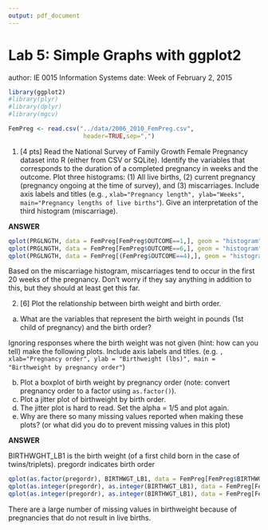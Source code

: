 ```yaml
---
output: pdf_document
---
```

Lab 5: Simple Graphs with ggplot2
==========================
author: IE 0015 Information Systems
date: Week of February 2, 2015 

```r
library(ggplot2)
#library(plyr)
#library(dplyr)
#library(mgcv)
```

```r
FemPreg <- read.csv("../data/2006_2010_FemPreg.csv",
                     header=TRUE,sep=",")
```

1.  [4 pts] Read the National Survey of Family Growth Female Pregnancy dataset into R (either from CSV or SQLite). Identify the variables that corresponds to the duration of a completed pregnancy in weeks and the outcome. Plot three histograms: (1)  All live births, (2) current pregnancy (pregnancy ongoing at the time of survey), and (3) miscarriages. Include axis labels and titles (e.g. , `xlab="Pregnancy length", ylab="Weeks", main="Pregnancy lengths of live births"`).  Give an interpretation of the third histogram (miscarriage).

**ANSWER**

```r
qplot(PRGLNGTH, data = FemPreg[FemPreg$OUTCOME==1,], geom = "histogram", xlab="Pregnancy length", ylab="Weeks", main="Pregnancy lengths of live births")
qplot(PRGLNGTH, data = FemPreg[FemPreg$OUTCOME==6,], geom = "histogram", xlab="Pregnancy length", ylab="Weeks", main="Pregnancy lengths of current pregnancies")
qplot(PRGLNGTH, data = FemPreg[(FemPreg$OUTCOME==4),], geom = "histogram", xlab="Pregnancy length", ylab="Weeks", main="Pregnancy lengths of miscarriages")
```

Based on the miscarriage histogram, miscarriages tend to occur in the first 20 weeks of the pregnancy.  Don't worry if they say anything in addition to this, but they should at least get this far.


2. [6] Plot the relationship between birth weight and birth order.
  a.  What are the variables that represent the birth weight in pounds (1st child of pregnancy) and the birth order?

Ignoring responses where the birth weight was not given (hint: how can you tell) make the following plots. Include axis labels and titles. (e.g. `, xlab="Pregnancy order", ylab = "Birthweight (lbs)", main = "Birthweight by pregnancy order"`)

  b.  Plot a boxplot of birth weight by pregnancy order (note: convert pregnancy order to a factor using `as.factor()`).
  c.  Plot a jitter plot of birthweight by birth order.
  d.  The jitter plot is hard to read. Set the alpha = 1/5 and plot again.
  e.  Why are there so many missing values reported when making these plots? (or what did you do to prevent missing values in this plot)
 
**ANSWER**

BIRTHWGHT_LB1 is the birth weight (of a first child born in the case of twins/triplets).
pregordr indicates birth order

```r
qplot(as.factor(pregordr), BIRTHWGT_LB1, data = FemPreg[FemPreg$BIRTHWGT_LB1<99,], geom = "boxplot", xlab="Pregnancy order", ylab = "Birthweight (lbs)", main = "Birthweight by pregnancy order") 
qplot(as.integer(pregordr), as.integer(BIRTHWGT_LB1), data = FemPreg[FemPreg$BIRTHWGT_LB1<99,], geom = "jitter", xlab="Pregnancy order", ylab = "Birthweight (lbs)", main = "Birthweight by pregnancy order") 
qplot(as.integer(pregordr), as.integer(BIRTHWGT_LB1), data = FemPreg[FemPreg$BIRTHWGT_LB1<99,], geom = "jitter", alpha = I(1/5), xlab="Pregnancy order", ylab = "Birthweight (lbs)", main = "Birthweight by pregnancy order")
```

There are a large number of missing values in birthweight because of pregnancies that do not result in live births.
